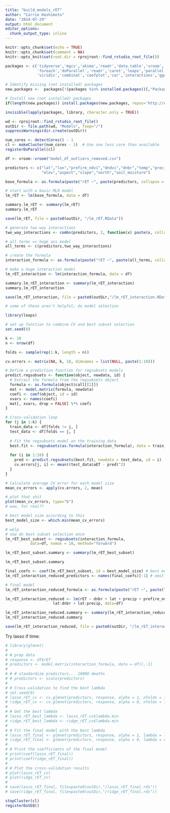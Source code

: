 ```yaml
---
title: "build_models_rET"
author: "Carrie Hashimoto"
date: "2024-07-29"
output: html_document
editor_options: 
  chunk_output_type: inline
---
```


```r
knitr::opts_chunk$set(echo = TRUE)
knitr::opts_chunk$set(comment = NA)
knitr::opts_knit$set(root.dir = rprojroot::find_rstudio_root_file())
```

```r
packages <- c('tidyverse','mgcv','akima','readr','data.table','vroom',
              'foreach','doParallel','readr','caret','leaps','parallel','leaps',
              'viridis','combinat','coefplot','car','interactions','ggeffects')

# Identify missing (not installed) packages
new.packages <-  packages[!(packages %in% installed.packages()[,"Package"])]

# Install new (not installed) packages
if(length(new.packages)) install.packages(new.packages, repos='http://cran.rstudio.com/') else print('All required packages are installed.')

invisible(lapply(packages, library, character.only = TRUE))
```

```r
wd <- rprojroot::find_rstudio_root_file()
outDir <- file.path(wd, "Models", fsep="/")
suppressWarnings(dir.create(outDir)) 

num_cores <- detectCores() - 1
cl <- makeCluster(num_cores - 1)  # Use one less core than available
registerDoParallel(cl)
```

```r
df <- vroom::vroom("model_df_outliers_removed.csv")
```

```r
predictors <- c("lat","lon","prefire_ndvi","dndvi","dnbr","temp","precip",
                "elev","aspect","slope","north","soil_moisture")

base_formula <- as.formula(paste("rET ~", paste(predictors, collapse = " + ")))
```

```r
# start with a basic MLR model
lm_rET <- lm(base_formula, data = df)

summary.lm_rET <- summary(lm_rET)
summary.lm_rET 

save(lm_rET, file = paste0(outDir, "/lm_rET.RData"))
```


```r
# generate two-way interactions
two_way_interactions <- combn(predictors, 2, function(x) paste(x, collapse = ":"))

# all terms == huge ass model
all_terms <- c(predictors,two_way_interactions)

# create the formula
interaction_formula <- as.formula(paste("rET ~", paste(all_terms, collapse = " + ")))

```

```r
# make a huge interaction model
lm_rET_interaction <- lm(interaction_formula, data = df)

summary.lm_rET_interaction <- summary(lm_rET_interaction)
summary.lm_rET_interaction

save(lm_rET_interaction, file = paste0(outDir,"/lm_rET_interaction.RData"))

# some of these aren't helpful; do model selection
```




```r
library(leaps)

# set up function to combine CV and best subset selection
set.seed(0)

k <- 10
n <- nrow(df)

folds <- sample(rep(1:k, length = n))

cv.errors <- matrix(NA, k, 10, dimnames = list(NULL, paste(1:10)))

# Define a prediction function for regsubsets models
predict.regsubsets <- function(object, newdata, id) {
  # Extract the formula from the regsubsets object
  formula <- as.formula(object$call[[2]])
  mat <- model.matrix(formula, newdata)
  coefi <- coef(object, id = id)
  xvars <- names(coefi)
  mat[, xvars, drop = FALSE] %*% coefi
}
```


```r
# Cross-validation loop
for (j in 1:k) {
  train_data <- df[folds != j, ]
  test_data <- df[folds == j, ]
  
  # Fit the regsubsets model on the training data
  best.fit <- regsubsets(as.formula(interaction_formula), data = train_data, nvmax = 10, method="forward")
  
  for (i in 1:10) {
    pred <- predict.regsubsets(best.fit, newdata = test_data, id = i)
    cv.errors[j, i] <- mean((test_data$aET - pred)^2)
  }
}

# Calculate average CV error for each model size
mean_cv_errors <- apply(cv.errors, 2, mean)

# plot that shit
plot(mean_cv_errors, type="b")
# wow, for real??

# best model size according to this
best_model_size <- which.min(mean_cv_errors)

```



```r
# welp
# now do best subset selection once
lm_rET_best_subset <- regsubsets(interaction_formula,
           data=df, nvmax = 10, method="forward")

lm_rET_best_subset.summary <- summary(lm_rET_best_subset)

lm_rET_best_subset.summary

final_coefs <- coef(lm_rET_best_subset, id = best_model_size) # best model size
lm_rET_interaction_reduced_predictors <- names(final_coefs)[-1] # omit the intercept


```

```r
# final model
lm_rET_interaction_reduced_formula <- as.formula(paste("rET ~", paste(lm_rET_interaction_reduced_predictors, collapse = " + ")))

lm_rET_interaction_reduced <- lm(rET ~ dnbr + lat + precip + prefire_ndvi:dnbr + elev:dnbr +
                     lat:dnbr + lat:precip, data=df)

lm_rET_interaction_reduced.summary <- summary(lm_rET_interaction_reduced)
lm_rET_interaction_reduced.summary

save(lm_rET_interaction_reduced, file = paste0(outDir, "/lm_rET_interaction_reduced.RData"))
```

Try lasso if time:
```r
# library(glmnet)
# 
# # prep data
# response <- df$rET
# predictors <- model.matrix(interaction_formula, data = df)[,-1]
# 
# # # standardize predictors... 10000 deaths
# # predictors <- scale(predictors)
# 
# # Cross-validation to find the best lambda
# set.seed(0)
# lasso_rET_cv <- cv.glmnet(predictors, response, alpha = 1, nfolds = 10)  # alpha = 1 for Lasso, 0 for Ridge
# ridge_rET_cv <- cv.glmnet(predictors, response, alpha = 0, nfolds = 10)
# 
# # Get the best lambda
# lasso_rET_best_lambda <- lasso_rET_cv$lambda.min
# ridge_rET_best_lambda <- ridge_rET_cv$lambda.min
# 
# # Fit the final model with the best lambda
# lasso_rET_final <- glmnet(predictors, response, alpha = 1, lambda = lasso_rET_best_lambda)
# ridge_rET_final <- glmnet(predictors, response, alpha = 0, lambda = ridge_rET_best_lambda)
# 
# # Print the coefficients of the final model
# print(coef(lasso_rET_final))
# print(coef(ridge_rET_final))
# 
# # Plot the cross-validation results
# plot(lasso_rET_cv)
# plot(ridge_rET_cv)
# 
# save(lasso_rET_final, file=paste0(outDir,"/lasso_rET_final.rds"))
# save(ridge_rET_final, file=paste0(outDir,"/ridge_rET_final.rds"))
```


```r
stopCluster(cl)
registerDoSEQ()
```

